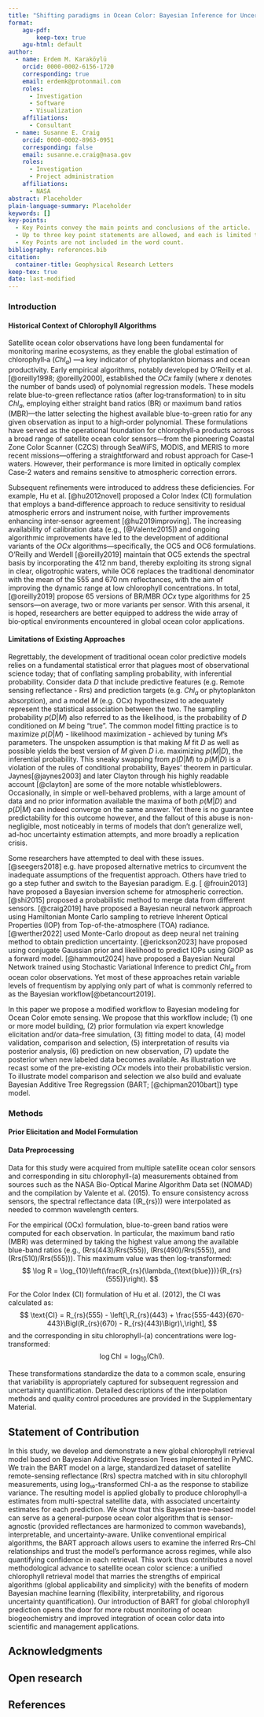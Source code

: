 ```yaml
---
title: "Shifting paradigms in Ocean Color: Bayesian Inference for Uncertainty-Aware Chlorophyll Estimation "
format:
    agu-pdf:
        keep-tex: true
    agu-html: default
author:  
  - name: Erdem M. Karaköylü
    orcid: 0000-0002-6156-1720
    corresponding: true
    email: erdemk@protonmail.com
    roles:
      - Investigation
      - Software
      - Visualization
    affiliations:
      - Consultant
  - name: Susanne E. Craig
    orcid: 0000-0002-8963-0951
    corresponding: false
    email: susanne.e.craig@nasa.gov
    roles:
      - Investigation
      - Project administration
    affiliations:
      - NASA
abstract: Placeholder
plain-language-summary: Placeholder
keywords: []
key-points:
  - Key Points convey the main points and conclusions of the article. 
  - Up to three key point statements are allowed, and each is limited to at most 140 characters with no abbreviations.
  - Key Points are not included in the word count.
bibliography: references.bib
citation:
  container-title: Geophysical Research Letters
keep-tex: true
date: last-modified
---
```


### Introduction

#### Historical Context of Chlorophyll Algorithms
Satellite ocean color observations have long been fundamental for monitoring marine ecosystems, as they enable the global estimation of chlorophyll‑a ($Chl_a$) —a key indicator of phytoplankton biomass and ocean productivity. Early empirical algorithms, notably developed by O’Reilly et al. [@oreilly1998; @oreilly2000], established the $OCx$ family (where $x$ denotes the number of bands used) of polynomial regression models. These models relate blue-to-green reflectance ratios (after log‑transformation) to in situ $Chl_a$, employing either straight band ratios (BR) or maximum band ratios (MBR)—the latter selecting the highest available blue-to-green ratio for any given observation as input to a high‑order polynomial. These formulations have served as the operational foundation for chlorophyll‑a products across a broad range of satellite ocean color sensors—from the pioneering Coastal Zone Color Scanner (CZCS) through SeaWiFS, MODIS, and MERIS to more recent missions—offering a straightforward and robust approach for Case‑1 waters. However, their performance is more limited in optically complex Case‑2 waters and remains sensitive to atmospheric correction errors.

Subsequent refinements were introduced to address these deficiencies. For example, Hu et al. [@hu2012novel] proposed a Color Index (CI) formulation that employs a band‑difference approach to reduce sensitivity to residual atmospheric errors and instrument noise, with further improvements enhancing inter‑sensor agreement [@hu2019improving]. The increasing availability of calibration data (e.g., [@Valente2015]) and ongoing algorithmic improvements have led to the development of additional variants of the $OCx$ algorithms—specifically, the OC5 and OC6 formulations. O’Reilly and Werdell [@oreilly2019] maintain that OC5 extends the spectral basis by incorporating the 412 nm band, thereby exploiting its strong signal in clear, oligotrophic waters, while OC6 replaces the traditional denominator with the mean of the 555 and 670 nm reflectances, with the aim of improving the dynamic range at low chlorophyll concentrations. In total, [@oreilly2019] propose 65 versions of BR/MBR $OCx$ type algorithms for 25 sensors—on average, two or more variants per sensor. With this arsenal, it is hoped, researchers are better equipped to address the wide array of bio‑optical environments encountered in global ocean color applications.

#### Limitations of Existing Approaches
Regrettably, the development of traditional ocean color predictive models relies on a fundamental statistical error that plagues most of observational science today; that of conflating sampling probability, with inferential probability. Consider data $D$ that include predictive features (e.g. Remote sensing reflectance - Rrs) and prediction targets (e.g. $Chl_a$ or phytoplankton absorption), and a model $M$ (e.g. OCx) hypothesized to adequately represent the statistical association between the two. The sampling probability $p(D|M)$ also referred to as the likelihood, is the probability of $D$ conditioned on $M$ being "true". The common model fitting practice is to maximize $p(D|M)$ - likelihood maximization - achieved by tuning $M$'s parameters. The unspoken assumption is that making $M$ fit $D$ as well as possible yields the best version of $M$ given $D$ i.e.  maximizing $p(M|D)$, the inferential probability. This sneaky swapping from $p(D|M)$ to $p(M|D)$ is a violation of the rules of conditional probability, Bayes' theorem in particular. Jaynes[@jaynes2003] and later Clayton through his highly readable account [@clayton] are some of the more notable whistleblowers. Occasionally, in simple  or well-behaved problems, with a large amount of data and no prior information available the maxima of both $p(M|D)$ and $p(D|M)$ can indeed converge on the same answer. Yet there is no guarantee predictability for this outcome however, and the fallout of this abuse is non-negligible, most noticeably in terms of models that don't generalize well, ad-hoc uncertainty estimation attempts, and more broadly a replication crisis. 

Some researchers have attempted to deal with these issues. [@seegers2018] e.g. have proposed alternative metrics to circumvent the inadequate assumptions of the frequentist approach. Others have tried to go a step futher and switch to the Bayesian paradigm. E.g. [ @frouin2013] have proposed a Bayesian inversion scheme for atmospheric correction. [@shi2015] proposed a probabilistic method to merge data from different sensors. [@craig2019] have proposed a Bayesian neural network approach using Hamiltonian Monte Carlo sampling to retrieve Inherent Optical Properties (IOP) from Top-of-the-atmosphere (TOA) radiance. [@werther2022] used Monte-Carlo dropout as deep neural net training method to obtain prediction uncertainty. [@erickson2023] have proposed using conjugate Gaussian prior and likelihood to predict IOPs using GIOP as a forward model. [@hammout2024] have proposed a Bayesian Neural Network trained using Stochastic Variational Inference to predict $Chl_a$ from ocean color observations. Yet most of these approaches retain variable levels of frequentism by applying only part of what is commonly referred to as the Bayesian workflow[@betancourt2019].

In this paper we propose a modified workflow to Bayesian modeling for Ocean Color emote sensing. We propose that this workflow include; (1) one or more model building, (2) prior formulation via expert knowledge elicitation and/or data-free simulation, (3) fitting model to data, (4) model validation, comparison and selection, (5) interpretation of results via posterior analysis, (6) prediction on new observation, (7) update the posterior when new labeled data becomes available. As illustration we recast some of the pre-existing $OCx$ models into their probabilistic version. To illustrate model comparison and selection we also build and evaluate Bayesian Additive Tree Regregssion  (BART; [@chipman2010bart]) type model. 



### Methods

#### Prior Elicitation and Model Formulation

#### Data Preprocessing

#### 



\section{Data Preprocessing}

Data for this study were acquired from multiple satellite ocean color sensors and corresponding in situ chlorophyll-\(a\) measurements obtained from sources such as the NASA Bio-Optical Marine Algorithm Data set (NOMAD) and the compilation by Valente et al. (2015). To ensure consistency across sensors, the spectral reflectance data (\(R_{rs}\)) were interpolated as needed to common wavelength centers.

For the empirical \(OCx\) formulation, blue-to-green band ratios were computed for each observation. In particular, the maximum band ratio (MBR) was determined by taking the highest value among the available blue-band ratios (e.g., \(Rrs(443)/Rrs(555)\), \(Rrs(490)/Rrs(555)\), and \(Rrs(510)/Rrs(555)\)). This maximum value was then log-transformed:
$$
\log R = \log_{10}\left(\frac{R_{rs}(\lambda_{\text{blue}})}{R_{rs}(555)}\right).
$$

For the Color Index (CI) formulation of Hu et al. (2012), the CI was calculated as:
$$
\text{CI} = R_{rs}(555) - \left[\,R_{rs}(443) + \frac{555-443}{670-443}\Bigl(R_{rs}(670) - R_{rs}(443)\Bigr)\,\right],
$$
and the corresponding in situ chlorophyll-\(a\) concentrations were log-transformed:
$$
\log \text{Chl} = \log_{10}(\text{Chl}).
$$

These transformations standardize the data to a common scale, ensuring that variability is appropriately captured for subsequent regression and uncertainty quantification. Detailed descriptions of the interpolation methods and quality control procedures are provided in the Supplementary Material.


## Statement of Contribution
In this study, we develop and demonstrate a new global chlorophyll retrieval model based on Bayesian Additive Regression Trees implemented in PyMC. We train the BART model on a large, standardized dataset of satellite remote-sensing reflectance (Rrs) spectra matched with in situ chlorophyll measurements, using log₁₀-transformed Chl-a as the response to stabilize variance. The resulting model is applied globally to produce chlorophyll-a estimates from multi-spectral satellite data, with associated uncertainty estimates for each prediction. We show that this Bayesian tree-based model can serve as a general-purpose ocean color algorithm that is sensor-agnostic (provided reflectances are harmonized to common wavebands), interpretable, and uncertainty-aware. Unlike conventional empirical algorithms, the BART approach allows users to examine the inferred Rrs–Chl relationships and trust the model’s performance across regimes, while also quantifying confidence in each retrieval. This work thus contributes a novel methodological advance to satellite ocean color science: a unified chlorophyll retrieval model that marries the strengths of empirical algorithms (global applicability and simplicity) with the benefits of modern Bayesian machine learning (flexibility, interpretability, and rigorous uncertainty quantification). Our introduction of BART for global chlorophyll prediction opens the door for more robust monitoring of ocean biogeochemistry and improved integration of ocean color data into scientific and management applications.


## Acknowledgments

## Open research

## References {.unnumbered}

:::{#refs}

:::
